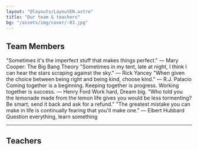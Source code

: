```yaml
---
layout: "@layouts/LayoutEN.astro"
title: "Our team & teachers"
bg: "/assets/img/cover/-03.jpg"
---
```



<h2 class="text-center mb-5">Team Members</h2>
<div class="flex flex-wrap lg:justify-between justify-evenly gap-7 mb-5">
    <Card name="Aaron" img={import('../../../assets/img/team/aaron.jpg')}>
        "Sometimes it's the imperfect stuff that makes things perfect." — Mary Cooper: The Big Bang Theory
    </Card>
    <Card name="Alvin" img={import('../../../assets/img/team/alvin.jpg')}>
        "Sometimes in my tent, late at night, I think I can hear the stars scraping against the sky." — Rick Yancey
    </Card>
    <Card name="Cindy" img={import('../../../assets/img/team/cindy.jpg')}>
        "When given the choice between being right and being kind, choose kind." — R.J. Palacio
    </Card>
    <Card name="Catherine" img={import('../../../assets/img/team/catherine.jpg')}>
        Coming together is a beginning. Keeping together is progress. Working together is success. — Henry Ford
    </Card>
    <Card name="Hiro" img={import('../../../assets/img/team/hiro.jpg')}>
        Work hard, Dream big.
    </Card>
    <Card name="Jessica" img={import('../../../assets/img/team/jessica.jpg')}>
        "Who told you the lemonade made from the lemon life gives you would be less tormenting? Be smart; send it back and ask for a refund."
    </Card>
    <Card name="Kate" img={import('../../../assets/img/team/kate.jpg')}>
        "The greatest mistake you can make in life is continually fearing that you'll make one." — Elbert Hubbard
    </Card>
    <Card name="Summer" img={import('../../../assets/img/team/summer.jpg')}>
        Question everything, learn something
    </Card>
</div>

---

<h2 class="text-center mt-5 mb-5">Teachers</h2>
<div class="flex flex-wrap justify-evenly gap-7 mb-5">
    <Card name="Ms. Huang" img={import('../../../assets/img/team/mshuang.jpg')} imageFit="inside"></Card>
    <Card name="Mr. Chin" img={import('../../../assets/img/team/mrchin.jpg')} imageFit="inside"></Card>
</div>
